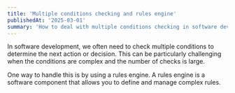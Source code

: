 ```yaml
---
title: 'Multiple conditions checking and rules engine'
publishedAt: '2025-03-01'
summary: 'How to deal with multiple conditions checking in software development'
---
```


In software development, we often need to check multiple conditions to determine the next action or decision. This can be particularly challenging when the conditions are complex and the number of checks is large.

One way to handle this is by using a rules engine. A rules engine is a software component that allows you to define and manage complex rules.
